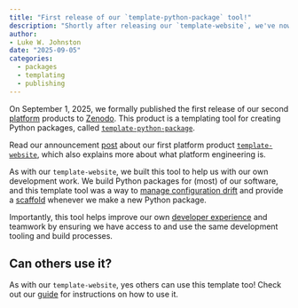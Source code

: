 ```yaml
---
title: "First release of our `template-python-package` tool!"
description: "Shortly after releasing our `template-website`, we've now released our second 'platform' product, which we've officially released on GitHub and Zenodo :tada:"
author:
- Luke W. Johnston
date: "2025-09-05"
categories:
  - packages
  - templating
  - publishing
---
```


On September 1, 2025, we formally published the first release of our
second [platform](https://en.wikipedia.org/wiki/Platform_engineering)
products to [Zenodo](https://doi.org/10.5281/zenodo.17018496). This
product is a templating tool for creating Python packages, called
[`template-python-package`](https://template-python-package.seedcase-project.org/).

Read our announcement [post](/posts/publish-template-website/index.qmd)
about our first platform product
[`template-website`](https://template-website.seedcase-project.org/),
which also explains more about what platform engineering is.

As with our `template-website`, we built this tool to help us with our
own development work. We build Python packages for (most) of our
software, and this template tool was a way to [manage configuration
drift](https://en.wikipedia.org/wiki/Configuration_management) and
provide a
[scaffold](https://en.wikipedia.org/wiki/Scaffold_(programming))
whenever we make a new Python package.

Importantly, this tool helps improve our own [developer
experience](https://github.blog/enterprise-software/collaboration/developer-experience-what-is-it-and-why-should-you-care/)
and teamwork by ensuring we have access to and use the same development
tooling and build processes.

## Can others use it?

As with our `template-website`, yes others can use this template too!
Check out our
[guide](https://template-python-package.seedcase-project.org/docs/guide)
for instructions on how to use it.
